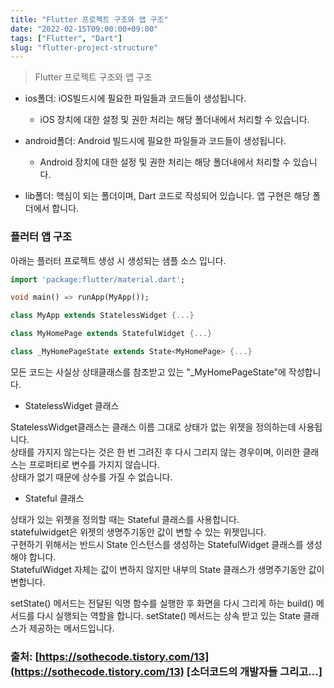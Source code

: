 ```yaml
---
title: "Flutter 프로젝트 구조와 앱 구조"
date: "2022-02-15T09:00:00+09:00"
tags: ["Flutter", "Dart"]
slug: "flutter-project-structure"
---
```


> Flutter 프로젝트 구조와 앱 구조

* ios폴더: iOS빌드시에 필요한 파일들과 코드들이 생성됩니다.
  * iOS 장치에 대한 설정 및 권한 처리는 해당 폴더내에서 처리할 수 있습니다.

* android폴더: Android 빌드시에 필요한 파일들과 코드들이 생성됩니다.
  * Android 장치에 대한 설정 및 권한 처리는 해당 폴더내에서 처리할 수 있습니다.

* lib폴더: 핵심이 되는 폴더이며, Dart 코드로 작성되어 있습니다. 앱 구현은 해당 폴더에서 합니다.

### 플러터 앱 구조

아래는 플러터 프로젝트 생성 시 생성되는 샘플 소스 입니다.

```dart
import 'package:flutter/material.dart';

void main() => runApp(MyApp());

class MyApp extends StatelessWidget {...}

class MyHomePage extends StatefulWidget {...}

class _MyHomePageState extends State<MyHomePage> {...}
```

모든 코드는 사실상 상태클래스를 참조받고 있는 "_MyHomePageState"에 작성합니다.

* StatelessWidget 클래스

StatelessWidget클래스는 클래스 이름 그대로 상태가 없는 위젯을 정의하는데 사용됩니다.  
상태를 가지지 않는다는 것은 한 번 그려진 후 다시 그리지 않는 경우이며, 이러한 클래스는 프로퍼티로 변수를 가지지 않습니다.  
상태가 없기 때문에 상수를 가질 수 없습니다.

* Stateful 클래스

상태가 있는 위젯을 정의할 때는 Stateful 클래스를 사용합니다.  
statefulwidget은 위젯의 생명주기동안 값이 변할 수 있는 위젯입니다.  
구현하기 위해서는 반드시 State 인스턴스를 생성하는 StatefulWidget 클래스를 생성해야 합니다.   
StatefulWidget 자체는 값이 변하지 않지만 내부의 State 클래스가 생명주기동안 값이 변합니다.  

setState() 메서드는 전달된 익명 함수를 실행한 후 화면을 다시 그리게 하는 build() 메서드를 다시 실행되는 역할을 합니다.  setState() 메서드는 상속 받고 있는 State 클래스가 제공하는 메서드입니다.

   
### 출처: [https://sothecode.tistory.com/13](https://sothecode.tistory.com/13) [소더코드의 개발자들 그리고...]